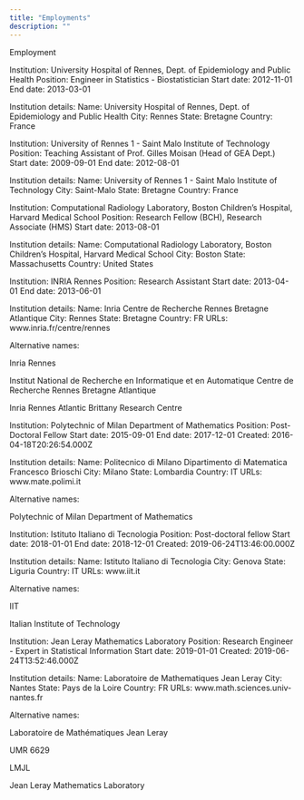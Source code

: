 ```yaml
---
title: "Employments"
description: ""
---
```


Employment

Institution: University Hospital of Rennes, Dept. of Epidemiology and Public Health Position: Engineer in Statistics - Biostatistician Start date: 2012-11-01 End date: 2013-03-01

Institution details: Name: University Hospital of Rennes, Dept. of Epidemiology and Public Health City: Rennes State: Bretagne Country: France

Institution: University of Rennes 1 - Saint Malo Institute of Technology Position: Teaching Assistant of Prof. Gilles Moisan (Head of GEA Dept.) Start date: 2009-09-01 End date: 2012-08-01

Institution details: Name: University of Rennes 1 - Saint Malo Institute of Technology City: Saint-Malo State: Bretagne Country: France

Institution: Computational Radiology Laboratory, Boston Children's Hospital, Harvard Medical School Position: Research Fellow (BCH), Research Associate (HMS) Start date: 2013-08-01

Institution details: Name: Computational Radiology Laboratory, Boston Children's Hospital, Harvard Medical School City: Boston State: Massachusetts Country: United States

Institution: INRIA Rennes Position: Research Assistant Start date: 2013-04-01 End date: 2013-06-01

Institution details: Name: Inria Centre de Recherche Rennes Bretagne Atlantique City: Rennes State: Bretagne Country: FR URLs: www.inria.fr/centre/rennes

Alternative names:

Inria Rennes

Institut National de Recherche en Informatique et en Automatique Centre de Recherche Rennes Bretagne Atlantique

Inria Rennes Atlantic Brittany Research Centre

Institution: Polytechnic of Milan Department of Mathematics Position: Post-Doctoral Fellow Start date: 2015-09-01 End date: 2017-12-01 Created: 2016-04-18T20:26:54.000Z

Institution details: Name: Politecnico di Milano Dipartimento di Matematica Francesco Brioschi City: Milano State: Lombardia Country: IT URLs: www.mate.polimi.it

Alternative names:

Polytechnic of Milan Department of Mathematics

Institution: Istituto Italiano di Tecnologia Position: Post-doctoral fellow Start date: 2018-01-01 End date: 2018-12-01 Created: 2019-06-24T13:46:00.000Z

Institution details: Name: Istituto Italiano di Tecnologia City: Genova State: Liguria Country: IT URLs: www.iit.it

Alternative names:

IIT

Italian Institute of Technology

Institution: Jean Leray Mathematics Laboratory Position: Research Engineer - Expert in Statistical Information Start date: 2019-01-01 Created: 2019-06-24T13:52:46.000Z

Institution details: Name: Laboratoire de Mathematiques Jean Leray City: Nantes State: Pays de la Loire Country: FR URLs: www.math.sciences.univ-nantes.fr

Alternative names:

Laboratoire de Mathématiques Jean Leray

UMR 6629

LMJL

Jean Leray Mathematics Laboratory